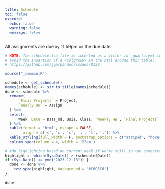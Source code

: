 ```yaml
---
title: Schedule
toc: false
execute:
  echo: false
  warning: false
  message: false
---
```


All assignments are due by 11:59pm on the due date.

```r
# NOTE: The schedule.lua file is inserted as a filter in _quarto.yml to 
# avoid the insertion of a <colgroup> in the html around this table: 
# https://github.com/jgm/pandoc/issues/8139

source("_common.R")

schedule <- get_schedule() 
names(schedule) <- str_to_title(names(schedule))
done <- schedule %>%
  rename(
      `Final Projects` = Project,
      `Weekly HW` = Assign
  ) %>%
  select(
      Week, Date = Date_md, Quiz, Class, `Weekly HW`, `Final Projects`
  ) %>%
  kable(format = 'html', escape = FALSE,
        align = c('c', 'c', 'c', 'l', 'l', 'l')) %>%
  kable_styling(full_width = F, bootstrap_options = c("striped", "hover")) %>%
  column_spec(column = 4, width = '22em') 

# Add highlighting based on current week if we're still in the semester
highlight <- which(Sys.Date() > (schedule$Date))
if (Sys.Date() <= ymd("2023-12-13")) {
  done <- done %>%
    row_spec(highlight, background = "#C6C6C6")
}

done
```
